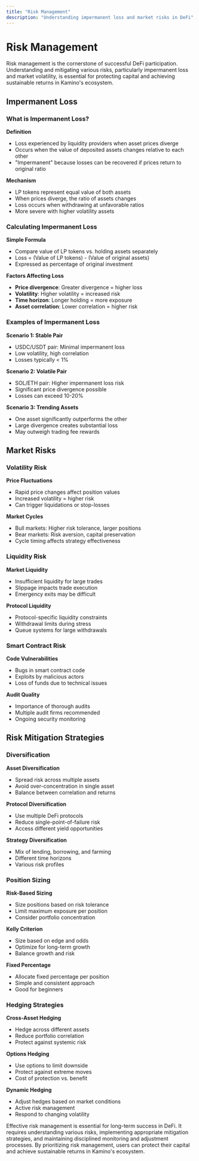 ```yaml
---
title: "Risk Management"
description: "Understanding impermanent loss and market risks in DeFi"
---
```


# Risk Management

Risk management is the cornerstone of successful DeFi participation. Understanding and mitigating various risks, particularly impermanent loss and market volatility, is essential for protecting capital and achieving sustainable returns in Kamino's ecosystem.

## Impermanent Loss

### What is Impermanent Loss?

**Definition**
- Loss experienced by liquidity providers when asset prices diverge
- Occurs when the value of deposited assets changes relative to each other
- "Impermanent" because losses can be recovered if prices return to original ratio

**Mechanism**
- LP tokens represent equal value of both assets
- When prices diverge, the ratio of assets changes
- Loss occurs when withdrawing at unfavorable ratios
- More severe with higher volatility assets

### Calculating Impermanent Loss

**Simple Formula**
- Compare value of LP tokens vs. holding assets separately
- Loss = (Value of LP tokens) - (Value of original assets)
- Expressed as percentage of original investment

**Factors Affecting Loss**
- **Price divergence**: Greater divergence = higher loss
- **Volatility**: Higher volatility = increased risk
- **Time horizon**: Longer holding = more exposure
- **Asset correlation**: Lower correlation = higher risk

### Examples of Impermanent Loss

**Scenario 1: Stable Pair**
- USDC/USDT pair: Minimal impermanent loss
- Low volatility, high correlation
- Losses typically < 1%

**Scenario 2: Volatile Pair**
- SOL/ETH pair: Higher impermanent loss risk
- Significant price divergence possible
- Losses can exceed 10-20%

**Scenario 3: Trending Assets**
- One asset significantly outperforms the other
- Large divergence creates substantial loss
- May outweigh trading fee rewards

## Market Risks

### Volatility Risk

**Price Fluctuations**
- Rapid price changes affect position values
- Increased volatility = higher risk
- Can trigger liquidations or stop-losses

**Market Cycles**
- Bull markets: Higher risk tolerance, larger positions
- Bear markets: Risk aversion, capital preservation
- Cycle timing affects strategy effectiveness

### Liquidity Risk

**Market Liquidity**
- Insufficient liquidity for large trades
- Slippage impacts trade execution
- Emergency exits may be difficult

**Protocol Liquidity**
- Protocol-specific liquidity constraints
- Withdrawal limits during stress
- Queue systems for large withdrawals

### Smart Contract Risk

**Code Vulnerabilities**
- Bugs in smart contract code
- Exploits by malicious actors
- Loss of funds due to technical issues

**Audit Quality**
- Importance of thorough audits
- Multiple audit firms recommended
- Ongoing security monitoring

## Risk Mitigation Strategies

### Diversification

**Asset Diversification**
- Spread risk across multiple assets
- Avoid over-concentration in single asset
- Balance between correlation and returns

**Protocol Diversification**
- Use multiple DeFi protocols
- Reduce single-point-of-failure risk
- Access different yield opportunities

**Strategy Diversification**
- Mix of lending, borrowing, and farming
- Different time horizons
- Various risk profiles

### Position Sizing

**Risk-Based Sizing**
- Size positions based on risk tolerance
- Limit maximum exposure per position
- Consider portfolio concentration

**Kelly Criterion**
- Size based on edge and odds
- Optimize for long-term growth
- Balance growth and risk

**Fixed Percentage**
- Allocate fixed percentage per position
- Simple and consistent approach
- Good for beginners

### Hedging Strategies

**Cross-Asset Hedging**
- Hedge across different assets
- Reduce portfolio correlation
- Protect against systemic risk

**Options Hedging**
- Use options to limit downside
- Protect against extreme moves
- Cost of protection vs. benefit

**Dynamic Hedging**
- Adjust hedges based on market conditions
- Active risk management
- Respond to changing volatility


Effective risk management is essential for long-term success in DeFi. It requires understanding various risks, implementing appropriate mitigation strategies, and maintaining disciplined monitoring and adjustment processes. By prioritizing risk management, users can protect their capital and achieve sustainable returns in Kamino's ecosystem. 